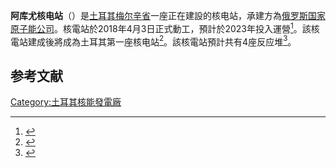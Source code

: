 {{Infobox power station
| name                   = 阿库尤核电站
| name_official          = Akkuyu Nükleer Güç Santrali A.Ş.
| image                  = Model of the Akkuyu Nuclear Power Plant.jpg
| image_caption          = 
| image_alt              = 
| coordinates            = {{coord|36|08|40|N|33|32|28|E|region:TR_type:landmark_source:kolossus-ruwiki|display=inline,title}}
| country                = 土耳其
| location               = [[梅尔辛省|梅尔辛省]]
| status                 = U
| construction_began     = 2017年12月<ref>{{cite news
 |url= https://www.world-nuclear-news.org/Articles/Akkuyu-construction-formally-starts
 |title= Akkuyu construction formally starts
 |date= 2017年12月12日
 |work= World Nuclear News
 |access-date= 25 September 2020
 |archive-date= 2020年10月24日
 |archive-url= https://web.archive.org/web/20201024112419/https://world-nuclear-news.org/Articles/Akkuyu-construction-formally-starts
 |dead-url= no
 }}</ref>
| commissioned           = 2023年(預計)
| decommissioned         = 
| cost                   = 
| owner                  = Akkuyu NGS Elektrik Üretim A.Ş.
| operator               = 
<!------------------------- NUCLEAR POWER STATIONS -->
| np_reactor_type        = [[第三代反应堆|第三代反应堆]] [[压水反应堆|压水反应堆]]
| np_reactor_supplier    = [[俄罗斯原子能出口公司|俄罗斯原子能出口公司]]
| np_fuel_type           = 
| np_fuel_supplier       = 
| ps_cogeneration        = 
| ps_cooling_source      = [[地中海|地中海]]
| ps_cooling_towers      = 
<!------------------------- GENERAL -->
| ps_units_operational   = 
| ps_units_manu_model    = 2 x [[水-水高能反应堆|水-水高能反应堆]]<br/>2 x [[水-水高能反应堆|水-水高能反应堆]]
| ps_units_uc            = 2 × 1114 [[瓦特|瓦特]]
| ps_units_planned       = 2 × 1114 [[瓦特|瓦特]]
| ps_units_cancelled     = 
| ps_units_decommissioned= 
| ps_thermal_capacity    = 4 × 3200 MW<sub>th</sub> (計劃)
| ps_heating_capacity    = 
| ps_electrical_capacity = 4456 MW (計劃)
| ps_electrical_cap_fac  = 
| ps_storage_capacity       = 
| ps_annual_generation   = 
| website                = [http://www.akkunpp.com/ www.akkunpp.com]
| extra                  = 
}}'''阿库尤核电站'''（{{Lang-tr|Akkuyu Nükleer Güç Santrali}}）是[[土耳其|土耳其]][[梅尔辛省|梅尔辛省]]一座正在建設的核电站，承建方為[[俄羅斯國家原子能公司|俄罗斯国家原子能公司]]。核電站於2018年4月3日正式動工，預計於2023年投入運營<ref>{{cite news |title=埃尔多安和普京为第三阶段奠基 阿库尤核电站能否将土耳其变成核国家？ |url=https://chinese.aljazeera.net/opinions/%E9%95%BF%E7%AF%87%E9%98%85%E8%AF%BB/2021/3/11/%E5%9F%83%E5%B0%94%E5%A4%9A%E5%AE%89%E5%92%8C%E6%99%AE%E4%BA%AC%E4%B8%BA%E7%AC%AC%E4%B8%89%E9%98%B6%E6%AE%B5%E5%A5%A0%E5%9F%BA%E9%98%BF%E5%BA%93%E5%B0%A4%E6%A0%B8%E7%94%B5%E7%AB%99%E8%83%BD%E5%90%A6}}</ref>。該核電站建成後將成為土耳其第一座核电站<ref>{{Cite web|title=Welcome to the site of Akkuyu NPP JSC!|url=http://www.akkunpp.com/index.php?lang=en|accessdate=2 October 2012|work=Akkuyu NGS location|publisher=Akkuyu NGS A.Ş., akkunpp.com|archive-date=2021-01-19|archive-url=https://web.archive.org/web/20210119133839/http://www.akkunpp.com/index.php?lang=en|dead-url=no}}</ref>。該核電站預計共有4座反应堆<ref>{{Cite web|title=土耳其首座核电站破土动工|url=http://www.xinhuanet.com/world/2018-04/04/c_1122634417.htm|author=新華網|access-date=2021-03-11|archive-date=2020-08-11|archive-url=https://web.archive.org/web/20200811190356/http://www.xinhuanet.com/world/2018-04/04/c_1122634417.htm|dead-url=no}}</ref>。

==参考文献==
{{reflist}}

[[Category:土耳其核能發電廠|Category:土耳其核能發電廠]]